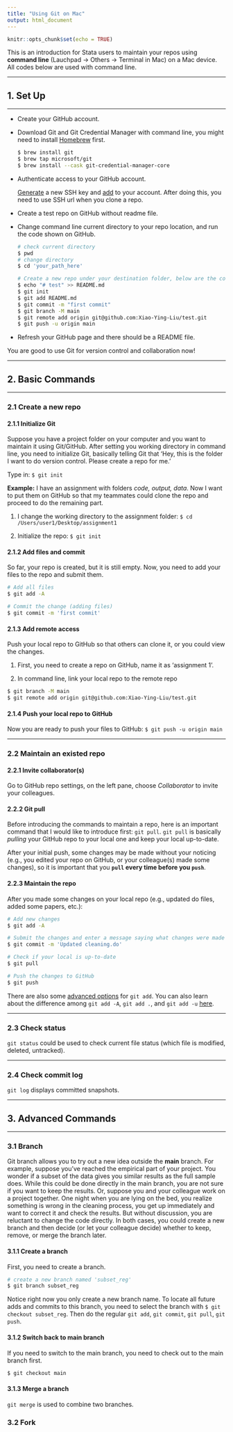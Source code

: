 ```yaml
---
title: "Using Git on Mac"
output: html_document
---
```


```r
knitr::opts_chunk$set(echo = TRUE)
```

This is an introduction for Stata users to maintain your repos using **command line** (Lauchpad &rarr; Others &rarr; Terminal in Mac) on a Mac device. All codes below are used with command line.

***

## 1. Set Up

***

- Create your GitHub account.
- Download Git and Git Credential Manager with command line, you might need to install [Homebrew](https://brew.sh/) first.

  ```sh
  $ brew install git
  $ brew tap microsoft/git
  $ brew install --cask git-credential-manager-core
  ```
  
- Authenticate access to your GitHub account.
 
  [Generate](https://docs.github.com/en/authentication/connecting-to-github-with-ssh/generating-a-new-ssh-key-and-adding-it-to-the-ssh-agent) a new SSH key and [add](https://docs.github.com/en/authentication/connecting-to-github-with-ssh/adding-a-new-ssh-key-to-your-github-account) to your account. After doing this, you need to use SSH url when you clone a repo.
  
- Create a test repo on GitHub without readme file.

- Change command line current directory to your repo location, and run the code shown on GitHub.

  ```sh
  # check current directory
  $ pwd
  # change directory
  $ cd 'your_path_here'
  
  # Create a new repo under your destination folder, below are the codes from GitHub
  $ echo "# test" >> README.md
  $ git init
  $ git add README.md
  $ git commit -m "first commit"
  $ git branch -M main
  $ git remote add origin git@github.com:Xiao-Ying-Liu/test.git
  $ git push -u origin main
  ```

- Refresh your GitHub page and there should be a README file.

You are good to use Git for version control and collaboration now!

***

## 2. Basic Commands

***

### 2.1 Create a new repo

#### 2.1.1 Initialize Git

Suppose you have a project folder on your computer and you want to maintain it using Git/GitHub. After setting you working directory in command line, you need to initialize Git, basically telling Git that 'Hey, this is the folder I want to do version control. Please create a repo for me.' 

Type in: `$ git init`

**Example:** I have an assignment with folders *code, output, data*. Now I want to put them on GitHub so that my teammates could clone the repo and proceed to do the remaining part.

1. I change the working directory to the assignment folder: `$ cd /Users/user1/Desktop/assignment1`

2. Initialize the repo: `$ git init`

#### 2.1.2 Add files and commit

So far, your repo is created, but it is still empty. Now, you need to add your files to the repo and submit them.

```sh
# Add all files
$ git add -A

# Commit the change (adding files)
$ git commit -m 'first commit'
```

#### 2.1.3 Add remote access

Push your local repo to GitHub so that others can clone it, or you could view the changes.

1. First, you need to create a repo on GitHub, name it as 'assignment 1'.

2. In command line, link your local repo to the remote repo

  ```sh
  $ git branch -M main
  $ git remote add origin git@github.com:Xiao-Ying-Liu/test.git
  ```

#### 2.1.4 Push your local repo to GitHub

Now you are ready to push your files to GitHub: `$ git push -u origin main`

***

### 2.2 Maintain an existed repo

#### 2.2.1 Invite collaborator(s)

Go to GitHub repo settings, on the left pane, choose *Collaborator* to invite your colleagues.

#### 2.2.2 Git pull

Before introducing the commands to maintain a repo, here is an important command that I would like to introduce first: `git pull`. `git pull` is basically *pulling* your GitHub repo to your local one and keep your local up-to-date.

After your initial push, some changes may be made without your noticing (e.g., you edited your repo on GitHub, or your colleague(s) made some changes), so it is important that you **`pull` every time before you `push`**.

#### 2.2.3 Maintain the repo

After you made some changes on your local repo (e.g., updated do files, added some papers, etc.):

  ```sh
  # Add new changes
  $ git add -A
  
  # Submit the changes and enter a message saying what changes were made
  $ git commit -m 'Updated cleaning.do'
  
  # Check if your local is up-to-date
  $ git pull
  
  # Push the changes to GitHub
  $ git push
  ```

There are also some [advanced options](https://git-scm.com/docs/git-add) for `git add`.
You can also learn about the difference among `git add -A`, `git add .`, and `git add -u` [here](https://stackoverflow.com/questions/572549/difference-between-git-add-a-and-git-add?rq=1).

***

### 2.3 Check status

`git status` could be used to check current file status (which file is modified, deleted, untracked).

***

### 2.4 Check commit log

`git log` displays committed snapshots.

***

## 3. Advanced Commands

***

### 3.1 Branch

Git branch allows you to try out a new idea outside the **main** branch. For example, suppose you've reached the empirical part of your project. You wonder if a subset of the data gives you similar results as the full sample does. While this could be done directly in the main branch, you are not sure if you want to keep the results. Or, suppose you and your colleague work on a project together. One night when you are lying on the bed, you realize something is wrong in the cleaning process, you get up immediately and want to correct it and check the results. But without discussion, you are reluctant to change the code directly. In both cases, you could create a new branch and then decide (or let your colleague decide) whether to keep, remove, or merge the branch later.

#### 3.1.1 Create a branch

First, you need to create a branch.

```sh
# create a new branch named 'subset_reg'
$ git branch subset_reg
```

Notice right now you only create a new branch name. To locate all future adds and commits to this branch, you need to select the branch with `$ git checkout subset_reg`. Then do the regular `git add`, `git commit`, `git pull`, `git push`.

#### 3.1.2 Switch back to main branch

If you need to switch to the main branch, you need to check out to the main branch first.

```sh
$ git checkout main
```

#### 3.1.3 Merge a branch

`git merge` is used to combine two branches.

### 3.2 Fork



